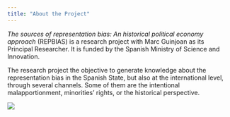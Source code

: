 ---
title: "About the Project"
---

*The sources of representation bias: An historical political economy approach* (REPBIAS) is a research project with Marc Guinjoan as its Principal Researcher. It is funded by the Spanish Ministry of Science and Innovation.

The research project the objective to generate knowledge about the representation bias in the Spanish State, but also at the international level, through several channels. Some of them are the intentional malapportionment, minorities' rights, or the historical perspective.

![](images/foto%20about.jpg){fig-align="center"}

